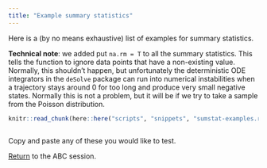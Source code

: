 ```yaml
---
title: "Example summary statistics"
---
```


Here is a (by no means exhaustive) list of examples for summary statistics.

**Technical note**: we added put `na.rm = T` to all the summary statistics. This tells the function to ignore data points that have a non-existing value. Normally, this shouldn't happen, but unfortunately the deterministic ODE integrators in the `deSolve` package can run into numerical instabilities when a trajectory stays around 0 for too long and produce very small negative states. Normally this is not a problem, but it will be if we try to take a sample from the Poisson distribution.

```r
knitr::read_chunk(here::here("scripts", "snippets", "sumstat-examples.r"))
```

```r
```

Copy and paste any of these you would like to test.

[Return](ABC.html#summary-statistics) to the ABC session.
